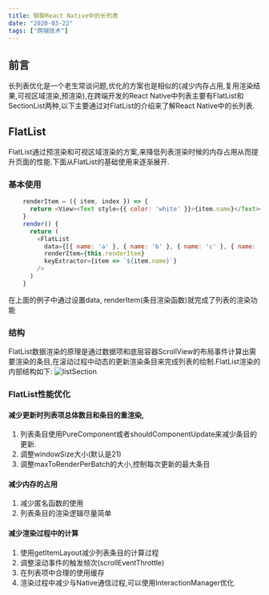```yaml
---
title: 聊聊React Native中的长列表
date: "2020-03-22"
tags: ["跨端技术"]
---
```


## 前言
长列表优化是一个老生常谈问题,优化的方案也是相似的(减少内存占用,复用渲染结果,可视区域渲染,预渲染),在跨端开发的React Native中列表主要有FlatList和SectionList两种,以下主要通过对FlatList的介绍来了解React Native中的长列表.

## FlatList
FlatList通过预渲染和可视区域渲染的方案,来降低列表渲染时候的内存占用从而提升页面的性能.下面从FlatList的基础使用来逐渐展开.

### 基本使用
```javascript
    renderItem = ({ item, index }) => {
      return <View><Text style={{ color: 'white' }}>{item.name}</Text></View>
    }
    render() {
      return (
        <FlatList
          data={[{ name: 'a' }, { name: 'b' }, { name: 'c' }, { name: 'd' }]}
          renderItem={this.renderItem}
          keyExtractor={item => `${item.name}`}
        />
      )
    }
```
在上面的例子中通过设置data, renderItem(条目渲染函数)就完成了列表的渲染功能
### 结构
FlatList数据渲染的原理是通过数据项和底层容器ScrollView的布局事件计算出需要渲染的条目,在滚动过程中动态的更新渲染条目来完成列表的绘制.FlatList渲染的内部结构如下:
![listSection](/static/images/crossPlatformStatic/flatList.png)  

### FlatList性能优化

#### 减少更新时列表项总体数目和条目的重渲染,
1. 列表条目使用PureComponent或者shouldComponentUpdate来减少条目的更新. 
2. 调整windowSize大小(默认是21)
3. 调整maxToRenderPerBatch的大小,控制每次更新的最大条目  

#### 减少内存的占用
1. 减少匿名函数的使用
2. 列表条目的渲染逻辑尽量简单

#### 减少渲染过程中的计算
1. 使用getItemLayout减少列表条目的计算过程
2. 调整滚动事件的触发频次(scrollEventThrottle)
3. 在列表项中合理的使用缓存
4. 渲染过程中减少与Native通信过程,可以使用InteractionManager优化



